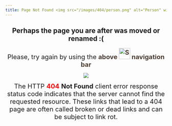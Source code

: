 ```yaml
---
title: Page Not Found <img src="/images/404/person.png" alt="Person" width="120" height="120">
---
```

<center>
## Perhaps the page you are after was moved or renamed :(
</center>

<p>
  <center style="font-size: 20px;">
    Please, try again by using the <strong style="color: #4a3b30; font-size: 20px;">above <img src="/images/404/finger.png" alt="Search" width="35" height="35"> navigation bar</strong>
  </center>
</p>

<center>
<div style="width: 50%;">
![](/images/404/404a.gif)
</div>
</center>

<p>
  <center style="font-size: 20px;">
    The HTTP <strong style="color: red;">404</strong> <strong>Not Found</strong> client error response status code indicates that the server cannot find the requested resource. 
    These links that lead to a 404 page are often called broken or dead links and can be subject to link rot.
  </center>
</p>